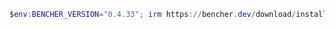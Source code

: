 ```powershell
$env:BENCHER_VERSION="0.4.33"; irm https://bencher.dev/download/install-cli.ps1 | iex
```
